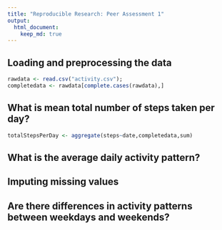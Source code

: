 ```yaml
---
title: "Reproducible Research: Peer Assessment 1"
output: 
  html_document:
    keep_md: true
---
```



## Loading and preprocessing the data
```r
rawdata <- read.csv("activity.csv");
completedata <- rawdata[complete.cases(rawdata),]

```


## What is mean total number of steps taken per day?
```r
totalStepsPerDay <- aggregate(steps~date,completedata,sum)

```


## What is the average daily activity pattern?



## Imputing missing values



## Are there differences in activity patterns between weekdays and weekends?
